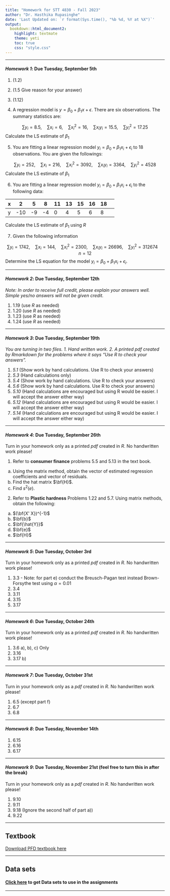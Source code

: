 ```yaml
---
title: "Homework for STT 4830 - Fall 2023"
author: "Dr. Hasthika Rupasinghe"
date: 'Last Updated on: `r format(Sys.time(), "%b %d, %Y at %X")`'
output: 
  bookdown::html_document2: 
    highlight: textmate
    theme: yeti
    toc: true
    css: "style.css"
---
```


***

#### ***Homework 1*: Due Tuesday, September 5th**

1) (1.2)
2) (1.5 Give reason for your answer)
3) (1.12)


4) A regression model is $y = \beta_0 + \beta_1x + \epsilon$. There are six observations. The summary statistics are:

$$\sum y_i = 8.5,\quad \sum x_i = 6,\quad \sum x_i^2 = 16,\quad \sum x_iy_i = 15.5,\quad \sum y_i^2 = 17.25$$
Calculate the LS estimate of $\beta_1$

5) You are fitting a linear regression model $y_i = \beta_0 + \beta_1x_i + \epsilon_i$ to 18 observations. You are given the followings:

$$\sum y_i = 252,\quad \sum x_i = 216,\quad \sum x_i^2 = 3092,\quad \sum x_iy_i = 3364,\quad \sum y_i^2 = 4528$$
Calculate the LS estimate of $\beta_1$

6) You are fitting a linear regression model $y_i = \beta_0 + \beta_1x_i + \epsilon_i$ to the following data:


| x | 2 | 5 | 8 | 11| 13| 15| 16| 18|
|--|--|--|--|--|--|--|--|--|--|
| y | -10 | -9 | -4 | 0 | 4 | 5 | 6 | 8|





Calculate the LS estimate of $\beta_1$ using $R$

7) Given the following information 

$$\sum y_i = 1742,\quad \sum x_i = 144,\quad \sum x_i^2 = 2300,\quad \sum x_iy_i = 26696,\quad \sum y_i^2 = 312674 \quad n = 12$$
Determine the LS equation for the model $y_i = \beta_0 + \beta_1x_i + \epsilon_i$.

***



#### ***Homework 2*: Due Tuesday, September 12th**

*Note: In order to receive full credit, please explain your answers well. Simple yes/no answers will not be given credit.*

1) 1.19 (use $R$ as needed)
2) 1.20 (use $R$ as needed)
3) 1.23 (use $R$ as needed)
4) 1.24 (use $R$ as needed)




***



#### ***Homework 3*: Due Tuesday, September 19th**

*You are turning in two files. 1. Hand written work. 2. A printed pdf created by Rmarkdown for the problems where it says "Use R to check your answers".*

1) *5.1*  (Show work by hand calculations. Use R to check your answers)
2) *5.3*  (Hand calculations only)
3) *5.4*  (Show work by hand calculations. Use R to check your answers)
4) *5.6*  (Show work by hand calculations. Use R to check your answers)
5) *5.10* (Hand calculations are encouraged but using R would be easier. I will accept the answer either way)
6) *5.12* (Hand calculations are encouraged but using R would be easier. I will accept the answer either way)
7) *5.14* (Hand calculations are encouraged but using R would be easier. I will accept the answer either way)



***

#### ***Homework 4*: Due Tuesday, September 26th**
Turn in your homework only as a printed *pdf* created in $R$. No handwritten work please!

1) Refer to $\textbf{consumer finance}$ problems 5.5 and 5.13 in the text book.
 a) Using the matrix method, obtain the vector of estimated regression coefficients and vector of residuals. 
 b) Find the hat matrix $\bf{H}$.
 c) Find $s^2(e)$.
 
 
2) Refer to $\textbf{Plastic hardness}$ Problems 1.22 and 5.7. Using matrix methods, obtain the following: 
  (a) $(\bf{X' X})^{-1}$
  (b) $\bf{b}$
  (c) $\bf{\hat{Y}}$
  (d) $\bf{e}$ 
  (e) $\bf{H}$ 

*** 

#### ***Homework 5*: Due Tuesday, October 3rd**
Turn in your homework only as a printed *pdf* created in $R$. No handwritten work please!

1) 3.3 - Note: for part e) conduct the Breusch-Pagan test instead Brown-Forsythe test using $\alpha = 0.01$
2) 3.4
3) 3.11
4) 3.15
5) 3.17

***

#### ***Homework 6*: Due Tuesday, October 24th**
Turn in your homework only as a printed *pdf* created in $R$. No handwritten work please!

1) 3.6 a), b), c) Only
2) 3.16
3) 3.17 b)

***



#### ***Homework 7*: Due Tuesday, October 31st**

Turn in your homework only as a *pdf* created in $R$. No handwritten work please!

1) 6.5 (except part f)
2) 6.7
3) 6.8

***

#### ***Homework 8*: Due Tuesday, November 14th**


1) 6.15
2) 6.16
3) 6.17

***



#### ***Homework 9*: Due Tuesday, November 21st (feel free to turn this in after the break)**

Turn in your homework only as a *pdf* created in $R$. No handwritten work please!

1) 9.10
2) 9.11
3) 9.18 (Ignore the second half of part a))
4) 9.22

***

<!--
***
#### ***Homework 9*: Due Wednesday, November 16th**

Turn in your homework only as a *pdf* created in $R$. No handwritten work please!

1) 9.22
2) 14.7
3) 14.11

-->

<!--
***

#### ***Homework 8*: Due Thursday, December 6th**

Turn in your homework only as a *pdf* created in $R$. No handwritten work please!

1) 14.7
2) 14.11
3) 14.18
4) 14.20
5) 14.22

***

<!--
#### ***Homework 10*: Due Thursday, November 30th**

Turn in your homework only as a *pdf* created in $R$. No handwritten work please!

5) 14.14
6) 14.20
7) 14.22
Removed 14. 12 and 14.14 from F2022 hw number 8 and combined two of the hw



***
-->



## **Textbook**
[Download PFD textbook here](4830_Textbook.pdf)

***

## **Data sets**
#### [Click here](http://www.cnachtsheim-text.csom.umn.edu/About%20This%20CD.html) to get Data sets to use in the assignments 

***

    
    

    
    